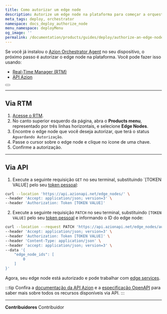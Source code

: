 ```yaml
---
title: Como autorizar um edge node
description: Autorize um edge node na plataforma para começar a orquestrar serviços e recursos no edge.
meta_tags: deploy, orchestrator
namespace: docs_deploy_authorize_node
menu_namespace: deployMenu
og_image: ''
permalink: /documentation/products/guides/deploy/authorize-an-edge-node/
---
```



Se você já instalou o [Azion Orchestrator Agent]() no seu dispositivo, o próximo passo é autorizar o edge node na plataforma. Você pode fazer isso usando:

- [Real-Time Manager (RTM)](/en/documentation/products/guides/how-to-access-rtm/)
- [API Azion](https://api.azion.com)

<Button href="/en/documentation/products/guides/deploy/install-orchestrator-agent/" text="instalar o orchestrator agent" variant="secondary"></Button>

---

## Via RTM

1. [Acesse o RTM](/en/documentation/products/guides/access-rtm/).
2. No canto superior esquerdo da página, abra o **Products menu**, representado por três linhas horizontais, e selecione **Edge Nodes**.
2. Encontre o edge node que você deseja autorizar, que terá o status `Aguardando Autorização`.
3. Passe o cursor sobre o edge node e clique no ícone de uma chave.
4. Confirme a autorização.

---

## Via API 

1. Execute a seguinte requisição `GET` no seu terminal, substituindo `[TOKEN VALUE] pelo seu [token pessoal](/en/documentation/products/guides/personal-tokens/):

```bash 
curl --location 'https://api.azionapi.net/edge_nodes/' \
--header 'Accept: application/json; version=3' \
--header 'Authorization: Token [TOKEN VALUE]'
```

2. Execute a seguinte requisição `PATCH` no seu terminal, substituindo `[TOKEN VALUE]` pelo seu [token pessoal](/en/documentation/products/guides/personal-tokens/) e informando o ID do edge node:

```bash 
curl --location --request PATCH 'https://api.azionapi.net/edge_nodes/authorize' \
--header 'Accept: application/json; version=3' \
--header 'Authorization: Token [TOKEN VALUE]' \
--header 'Content-Type: application/json' \
--header 'accept: application/json; version=3' \
--data '{
    "edge_node_ids": [
        0
    ]
}'
```

Agora, seu edge node está autorizado e pode trabalhar com [edge services](/en/documentation/products/deploy/edge-orchestrator/edge-services/). 

:::tip
Confira a [documentação da API Azion](https://api.azion.com/) e a [especificação OpenAPI](https://github.com/aziontech/azionapi-openapi/) para saber mais sobre todos os recursos disponíveis via API.
:::

---


**Contribuidores** <ContributorList>Contribuidor</ContributorList>

